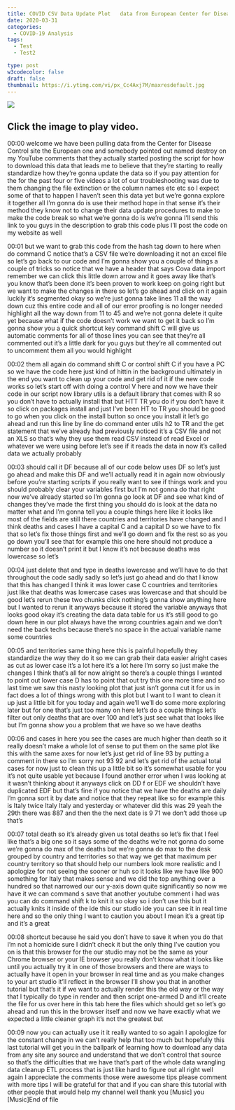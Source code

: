 ```yaml
---
title: COVID CSV Data Update Plot   data from European Center for Disease and Prevention
date: 2020-03-31
categories:
  - COVID-19 Analysis
tags:
  - Test
  - Test2

type: post
w3codecolor: false
draft: false
thumbnail: https://i.ytimg.com/vi/px_Cc4Axj7M/maxresdefault.jpg
---
```


<a href="https://www.youtube.com/watch?v=px_Cc4Axj7M">
<img src="https://i.ytimg.com/vi/px_Cc4Axj7M/maxresdefault.jpg">
</a>



## Click the image to play video.



00:00
welcome we have been pulling data from the Center for Disease Control site the
European one and somebody pointed out named destroy on my YouTube comments
that they actually started posting the script for how to download this data
that leads me to believe that they're starting to really standardize how
they're gonna update the data so if you pay attention for the for the past four
or five videos a lot of our troubleshooting was due to them changing
the file extinction or the column names etc etc so I expect some of that to
happen I haven't seen this data yet but we're gonna explore it together all I'm
gonna do is use their method hope in that sense it's their method they know
not to change their data update procedures to make to make the code
break so what we're gonna do is we're gonna I'll send this link to you guys in
the description to grab this code plus I'll post the code on my website as well

00:01
but we want to grab this code from the hash tag down to here when do command C
notice that's a CSV file we're downloading it not an excel file so
let's go back to our code and I'm gonna show you a couple of things a couple of
tricks so notice that we have a header that says Cova data import remember we
can click this little down arrow and it goes away like that's you know that's
been done it's been proven to work keep on going right but we want to make the
changes in there so let's go ahead and click on it again luckily it's segmented
okay so we're just gonna take lines 11 all the way down cuz this entire code
and all of our error proofing is no longer needed highlight all the
way down from 11 to 45 and we're not gonna delete it quite yet because what
if the code doesn't work we want to get it back so I'm gonna show you a quick
shortcut key command shift C will give us automatic comments for all of those
lines you can see that they're all commented out it's a little dark for you
guys but they're all commented out to uncomment them all you would highlight

00:02
them all again do command shift C or control shift C if you have a PC so we
have the code here just kind of hittin in the background ultimately in the end
you want to clean up your code and get rid of it if the new code works so let's
start off with doing a control V here and now we have their code in our script
now library utils is a default library that comes with R so you don't have to
actually install that but HTT TR you do if you don't have it so click on
packages install and just I've been HT to TR you should be good to go when you
click on the install button so once you install it let's go ahead and run this
line by line do command enter utils h2 to TR and the get statement that we've
already had previously noticed it's a CSV file and not an XLS so that's why
they use them read CSV instead of read Excel or whatever we were using before
let's see if it reads the data in now it's called data we actually probably

00:03
should call it DF because all of our code below uses DF so let's just go
ahead and make this DF and we'll actually read it in again now obviously
before you're starting scripts if you really want to see if things work and
you should probably clear your variables first but I'm not gonna do that right
now we've already started so I'm gonna go look at DF and see what kind of
changes they've made the first thing you should do is look at the data no matter
what and I'm gonna tell you a couple things here like it looks like most of
the fields are still there countries and territories have changed and I think
deaths and cases I have a capital C and a capital D so we have to fix that so
let's fix those things first and we'll go down and fix the rest so as you go
down you'll see that for example this one here should not produce a number so
it doesn't print it but I know it's not because deaths was lowercase so let's

00:04
just delete that and type in deaths lowercase and we'll have to do that
throughout the code sadly sadly so let's just go ahead and do that I know that
this has changed I think it was lower case C countries and territories just
like that deaths was lowercase cases was lowercase and that should be
good let's rerun these two chunks click nothing's gonna show anything here but I
wanted to rerun it anyways because it stored the variable anyways that looks
good okay it's creating the data data table for us it's still good to go down
here in our plot always have the wrong countries again and we don't need the
back techs because there's no space in the actual variable name some countries

00:05
and territories same thing here this is painful hopefully they standardize the
way they do it so we can grab their data easier alright
cases as cut as lower case it's a lot here it's a lot here I'm sorry so just
make the changes I think that's all for now alright so there's a couple things I
wanted to point out lower case D has to point that out
try this one more time and so last time we saw this nasty looking plot that just
isn't gonna cut it for us in fact does a
lot of things wrong with this plot but I want to I want to clean it up just a
little bit for you today and again we'll we'll do some more
exploring later but for one that's just too many on here let's do a couple
things let's filter out only deaths that are over 100 and let's just see what
that looks like but I'm gonna show you a problem that we have so we have deaths

00:06
and cases in here you see the cases are much higher than death so it really
doesn't make a whole lot of sense to put
them on the same plot like this with the same axes for now let's just get rid of
line 93 by putting a comment in there so
I'm sorry not 93 92 and let's get rid of the actual total cases for now just to
clean this up a little bit so it's somewhat usable for you it's not quite
usable yet because I found another error
when I was looking at it wasn't thinking about it
anyways click on DD f or EDF we shouldn't have duplicated EDF but that's
fine if you notice that we have the deaths are daily I'm gonna sort it by
date and notice that they repeat like so for example this is Italy twice Italy
Italy and yesterday or whatever did this was 29 yeah the 29th
there was 887 and then the the next date is 9 71 we don't add those up that's

00:07
total death so it's already given us total deaths so let's fix that
I feel like that's a big one so it says some of the deaths we're not gonna do
some we're gonna do max of the deaths but we're gonna do max to the desk
grouped by country and territories so that way we get that maximum per country
territory so that should help our numbers look more realistic and I
apologize for not seeing the sooner or huh so it looks like we have like 900
something for Italy that makes sense and we did the top anything over a hundred
so that narrowed our our y-axis down quite significantly so now we have it we
can command s save that another youtube comment i had was you can do command
shift k to knit it so okay so i don't use this but it actually knits it inside
of the ide this our studio ide you can see it in real time here and so the only
thing I want to caution you about I mean it's a great tip and it's a great

00:08
shortcut because he said you don't have to save it when you do that I'm not a
homicide sure I didn't check it but the only thing I've caution you on is that
this browser for the our studio may not be the same as your Chrome browser or
your IE browser you really don't know what it looks like until you actually
try it in one of those browsers and there are ways to actually have it open
in your browser in real time and as you make changes to your art studio
it'll reflect in the browser I'll show you that in another tutorial but that's
it if we want to actually render this the old way or the way that I typically
do type in render and then script one-armed D and
it'll create the file for us over here in this tab here the files which should
get so let's go ahead and run this in the browser itself and now we have
exactly what we expected a little cleaner graph it's not the greatest but

00:09
now you can actually use it it really wanted to so again I apologize for the
constant change in we can't really help that too much but hopefully this last
tutorial will get you in the ballpark of learning how to download any data from
any site any source and understand that we don't control that source so that's
the difficulties that we have that's part of the whole data wrangling data
cleanup ETL process that is just like hard to figure out all right
well again I appreciate the comments those were awesome tips please comment
with more tips I will be grateful for that and if you can share this tutorial
with other people that would help my channel well thank you [Music] you [Music]End of file

